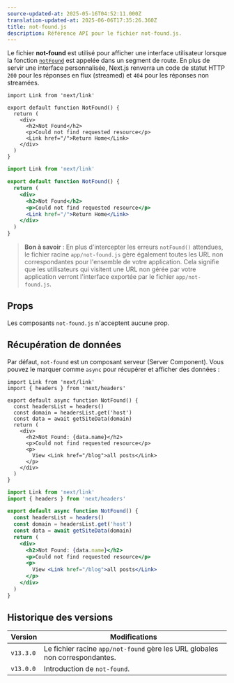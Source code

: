 ```yaml
---
source-updated-at: 2025-05-16T04:52:11.000Z
translation-updated-at: 2025-06-06T17:35:26.360Z
title: not-found.js
description: Référence API pour le fichier not-found.js.
---
```


Le fichier **not-found** est utilisé pour afficher une interface utilisateur lorsque la fonction [`notFound`](/docs/app/api-reference/functions/not-found) est appelée dans un segment de route. En plus de servir une interface personnalisée, Next.js renverra un code de statut HTTP `200` pour les réponses en flux (streamed) et `404` pour les réponses non streamées.

```tsx filename="app/blog/not-found.tsx" switcher
import Link from 'next/link'

export default function NotFound() {
  return (
    <div>
      <h2>Not Found</h2>
      <p>Could not find requested resource</p>
      <Link href="/">Return Home</Link>
    </div>
  )
}
```

```jsx filename="app/blog/not-found.js" switcher
import Link from 'next/link'

export default function NotFound() {
  return (
    <div>
      <h2>Not Found</h2>
      <p>Could not find requested resource</p>
      <Link href="/">Return Home</Link>
    </div>
  )
}
```

> **Bon à savoir** : En plus d'intercepter les erreurs `notFound()` attendues, le fichier racine `app/not-found.js` gère également toutes les URL non correspondantes pour l'ensemble de votre application. Cela signifie que les utilisateurs qui visitent une URL non gérée par votre application verront l'interface exportée par le fichier `app/not-found.js`.

## Props

Les composants `not-found.js` n'acceptent aucune prop.

## Récupération de données

Par défaut, `not-found` est un composant serveur (Server Component). Vous pouvez le marquer comme `async` pour récupérer et afficher des données :

```tsx filename="app/blog/not-found.tsx" switcher
import Link from 'next/link'
import { headers } from 'next/headers'

export default async function NotFound() {
  const headersList = headers()
  const domain = headersList.get('host')
  const data = await getSiteData(domain)
  return (
    <div>
      <h2>Not Found: {data.name}</h2>
      <p>Could not find requested resource</p>
      <p>
        View <Link href="/blog">all posts</Link>
      </p>
    </div>
  )
}
```

```jsx filename="app/blog/not-found.jsx" switcher
import Link from 'next/link'
import { headers } from 'next/headers'

export default async function NotFound() {
  const headersList = headers()
  const domain = headersList.get('host')
  const data = await getSiteData(domain)
  return (
    <div>
      <h2>Not Found: {data.name}</h2>
      <p>Could not find requested resource</p>
      <p>
        View <Link href="/blog">all posts</Link>
      </p>
    </div>
  )
}
```

## Historique des versions

| Version   | Modifications                                             |
| --------- | -------------------------------------------------------- |
| `v13.3.0` | Le fichier racine `app/not-found` gère les URL globales non correspondantes. |
| `v13.0.0` | Introduction de `not-found`.                             |